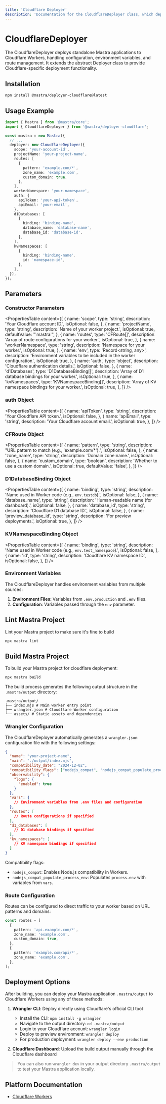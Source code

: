 ```yaml
---
title: 'Cloudflare Deployer'
description: 'Documentation for the CloudflareDeployer class, which deploys Mastra applications to Cloudflare Workers.'
---
```


# CloudflareDeployer

The CloudflareDeployer deploys standalone Mastra applications to Cloudflare Workers, handling configuration, environment variables, and route management. It extends the abstract Deployer class to provide Cloudflare-specific deployment functionality.

## Installation

```bash copy
npm install @mastra/deployer-cloudflare@latest
```

## Usage Example

```typescript filename="src/mastra/index.ts" showLineNumbers copy
import { Mastra } from '@mastra/core';
import { CloudflareDeployer } from '@mastra/deployer-cloudflare';

const mastra = new Mastra({
  // ...
  deployer: new CloudflareDeployer({
    scope: 'your-account-id',
    projectName: 'your-project-name',
    routes: [
      {
        pattern: 'example.com/*',
        zone_name: 'example.com',
        custom_domain: true,
      },
    ],
    workerNamespace: 'your-namespace',
    auth: {
      apiToken: 'your-api-token',
      apiEmail: 'your-email',
    },
    d1Databases: [
      {
        binding: 'binding-name',
        database_name: 'database-name',
        database_id: 'database-id',
      },
    ],
    kvNamespaces: [
      {
        binding: 'binding-name',
        id: 'namespace-id',
      },
    ],
  }),
});
```

## Parameters

### Constructor Parameters

<PropertiesTable
  content={[
    {
      name: 'scope',
      type: 'string',
      description: 'Your Cloudflare account ID.',
      isOptional: false,
    },
    {
      name: 'projectName',
      type: 'string',
      description: 'Name of your worker project.',
      isOptional: true,
      defaultValue: "'mastra'",
    },
    {
      name: 'routes',
      type: 'CFRoute[]',
      description: 'Array of route configurations for your worker.',
      isOptional: true,
    },
    {
      name: 'workerNamespace',
      type: 'string',
      description: 'Namespace for your worker.',
      isOptional: true,
    },
    {
      name: 'env',
      type: 'Record<string, any>',
      description: 'Environment variables to be included in the worker configuration.',
      isOptional: true,
    },
    {
      name: 'auth',
      type: 'object',
      description: 'Cloudflare authentication details.',
      isOptional: false,
    },
    {
      name: 'd1Databases',
      type: 'D1DatabaseBinding[]',
      description: 'Array of D1 database bindings for your worker.',
      isOptional: true,
    },
    {
      name: 'kvNamespaces',
      type: 'KVNamespaceBinding[]',
      description: 'Array of KV namespace bindings for your worker.',
      isOptional: true,
    },
  ]}
/>

### auth Object

<PropertiesTable
  content={[
    {
      name: 'apiToken',
      type: 'string',
      description: 'Your Cloudflare API token.',
      isOptional: false,
    },
    {
      name: 'apiEmail',
      type: 'string',
      description: 'Your Cloudflare account email.',
      isOptional: true,
    },
  ]}
/>

### CFRoute Object

<PropertiesTable
  content={[
    {
      name: 'pattern',
      type: 'string',
      description: "URL pattern to match (e.g., 'example.com/*').",
      isOptional: false,
    },
    {
      name: 'zone_name',
      type: 'string',
      description: 'Domain zone name.',
      isOptional: false,
    },
    {
      name: 'custom_domain',
      type: 'boolean',
      description: 'Whether to use a custom domain.',
      isOptional: true,
      defaultValue: 'false',
    },
  ]}
/>

### D1DatabaseBinding Object

<PropertiesTable
  content={[
    {
      name: 'binding',
      type: 'string',
      description: 'Name used in Worker code (e.g., `env.testdb`).',
      isOptional: false,
    },
    {
      name: 'database_name',
      type: 'string',
      description: 'Human-readable name (for dashboard).',
      isOptional: false,
    },
    {
      name: 'database_id',
      type: 'string',
      description: 'Cloudflare D1 database ID.',
      isOptional: false,
    },
    {
      name: 'preview_database_id',
      type: 'string',
      description: 'For preview deployments.',
      isOptional: true,
    },
  ]}
/>

### KVNamespaceBinding Object

<PropertiesTable
  content={[
    {
      name: 'binding',
      type: 'string',
      description: 'Name used in Worker code (e.g., `env.test_namespace`).',
      isOptional: false,
    },
    {
      name: 'id',
      type: 'string',
      description: 'Cloudflare KV namespace ID.',
      isOptional: false,
    },
  ]}
/>

### Environment Variables

The CloudflareDeployer handles environment variables from multiple sources:

1. **Environment Files**: Variables from `.env.production` and `.env` files.
2. **Configuration**: Variables passed through the `env` parameter.

## Lint Mastra Project

Lint your Mastra project to make sure it's fine to build

```bash
npx mastra lint
```

## Build Mastra Project

To build your Mastra project for cloudflare deployment:

```bash
npx mastra build
```

The build process generates the following output structure in the `.mastra/output` directory:

```
.mastra/output/
├── index.mjs # Main worker entry point
├── wrangler.json # Cloudflare Worker configuration
└── assets/ # Static assets and dependencies

```

### Wrangler Configuration

The CloudflareDeployer automatically generates a `wrangler.json` configuration file with the following settings:

```json
{
  "name": "your-project-name",
  "main": "./output/index.mjs",
  "compatibility_date": "2024-12-02",
  "compatibility_flags": ["nodejs_compat", "nodejs_compat_populate_process_env"],
  "observability": {
    "logs": {
      "enabled": true
    }
  },
  "vars": {
    // Environment variables from .env files and configuration
  },
  "routes": [
    // Route configurations if specified
  ],
  "d1_databases": [
    // D1 database bindings if specified
  ],
  "kv_namespaces": [
    // KV namespace bindings if specified
  ]
}
```

Compatibility flags:

- `nodejs_compat`: Enables Node.js compatibility in Workers.
- `nodejs_compat_populate_process_env`: Populates `process.env` with variables from `vars`.

### Route Configuration

Routes can be configured to direct traffic to your worker based on URL patterns and domains:

```typescript
const routes = [
  {
    pattern: 'api.example.com/*',
    zone_name: 'example.com',
    custom_domain: true,
  },
  {
    pattern: 'example.com/api/*',
    zone_name: 'example.com',
  },
];
```

## Deployment Options

After building, you can deploy your Mastra application `.mastra/output` to Cloudflare Workers using any of these methods:

1. **Wrangler CLI**: Deploy directly using Cloudflare's official CLI tool

   - Install the CLI: `npm install -g wrangler`
   - Navigate to the output directory: `cd .mastra/output`
   - Login to your Cloudflare account: `wrangler login`
   - Deploy to preview environment: `wrangler deploy`
   - For production deployment: `wrangler deploy --env production`

2. **Cloudflare Dashboard**: Upload the build output manually through the Cloudflare dashboard

> You can also run `wrangler dev` in your output directory `.mastra/output` to test your Mastra application locally.

## Platform Documentation

- [Cloudflare Workers](https://developers.cloudflare.com/workers/)
